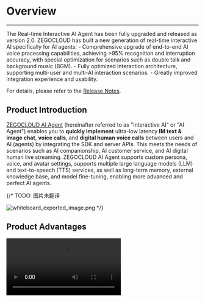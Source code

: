 # Overview

---

<Note title="Note">
The Real-time Interactive AI Agent has been fully upgraded and released as version 2.0. ZEGOCLOUD has built a new generation of real-time interactive AI specifically for AI agents:
- Comprehensive upgrade of end-to-end AI voice processing capabilities, achieving >95% recognition and interruption accuracy, with special optimization for scenarios such as double talk and background music (BGM).
- Fully optimized interaction architecture, supporting multi-user and multi-AI interaction scenarios.
- Greatly improved integration experience and usability.

For details, please refer to the [Release Notes](./release-notes.mdx).
</Note>

## Product Introduction

[ZEGOCLOUD AI Agent](https://www.zegocloud.com/solutions/conversational-ai) (hereinafter referred to as "Interactive AI" or "AI Agent") enables you to **quickly implement** ultra-low latency **IM text & image chat**, **voice calls**, and **digital human voice calls** between users and AI (agents) by integrating the SDK and server APIs. This meets the needs of scenarios such as AI companionship, AI customer service, and AI digital human live streaming.
ZEGOCLOUD AI Agent supports custom persona, voice, and avatar settings, supports multiple large language models (LLM) and text-to-speech (TTS) services, as well as long-term memory, external knowledge base, and model fine-tuning, enabling more advanced and perfect AI agents.


{/* TODO: 图片未翻译
<Frame width="auto" height="auto" caption="">
  <img src="https://media-resource.spreading.io/docuo/workspace741/896bc39e2e65b82d5670b01b7c131c30/3aab378fdb.png" alt="whiteboard_exported_image.png"/>
</Frame>
*/}


## Product Advantages

<Video src="https://media-resource.spreading.io/docuo/workspace741/896bc39e2e65b82d5670b01b7c131c30/078a108f85.mp4" />

### Multimodal Interactive AI Agent
- **Personalized Persona**: Define the AI's personality and role. Use best practices for prompts, combined with RAG, LoRA, and other methods to better match roles and meet specific requirements.
- **Rich Voice Options & Voice Cloning**: Over a hundred highly human-like voices suitable for emotional companionship, customer service, e-commerce, etc., with support for voice cloning.
- **Multimodal Interaction**: IM text & image messages, real-time voice calls, video calls, and more.
- **Premium Photo-based Digital Human**: With just one photo and as low as 200ms latency, give your AI a real-time interactive avatar with accurate lip sync and realistic facial expressions.

### Real-time Voice Call Capabilities
- **Response latency as low as 1s**. Full streaming processing, with global access via ZEGOCLOUD's proprietary MSDN (Media Streaming Delivery Network) nodes, achieving global latency as low as 1s.
- **Natural voice interruption in just 500ms**. Rapid and accurate human voice detection for smooth, non-intrusive interruptions, with no crosstalk during consecutive interruptions.
- **Accurate speaking state detection**. Ensures that replies are not mistakenly split into multiple sentences, providing more precise AI responses without affecting reply latency.

### AI Audio Processing Tailored for Agents
- **AI Noise Suppression (AI ANS)**: Eliminates environmental noise, music, distant human voices, etc., supporting interaction in various environments such as offices, homes, and cars.
- **AI Voice Activity Detection (AI VAD)**: Accurately detects valid human speech, filtering out soft responses like "um", "oh", as well as coughs and human-like noises.
- **AI Echo Cancellation (AI AEC)**: Precisely removes AI voice and background music picked up by the microphone, preventing AI from interrupting itself and improving speech accuracy during interruptions. Also supports volume ducking and adaptive playback volume.

### Personalized Integration
- **Easy Integration**: Add AI agents to IM, real-time voice calls, or digital human calls with less than 10 lines of code.
- **Flexible LLM and TTS Plugin Selection**: Supports a wide range of domestic and international providers such as Volcano Ark (Doubao), MiniMax, Volcano Engine, Alibaba Cloud, Stepfun, and open-source models.
- **Highly Available and Cost-effective Service**: Optimized invocation of ASR, LLM, and TTS, efficiently utilizing concurrency and usage to reduce overall costs.

## Product Features

| Module-100px             | Feature                                                                                                     | Description                                                                                                                                                                                                                                                                                                                                                                                                               |
| ------------------------ | ----------------------------------------------------------------------------------------------------------- | ------------------------------------------------------------------------------------------------------------------------------------------------------------------------------------------------------------------------------------------------------------------------------------------------------------------------------------------------------------------------------------------------------------------------- |
| Voice Call with AI Agent | [Create, Update, Delete, Query AI Agent](/aiagent-server/quick-start)                                       | Create AI agents, including adjusting the agent's virtual user profile, persona (system prompt), voice, and parameters for LLM and TTS.                                                                                                                                                                                                                                                                                   |
| !mu                      | [Initiate AI Agent Voice Call (Single User)](./../quick-start.mdx)                                          | Create an AI agent to achieve real-time voice calls with AI with latency as low as 1s.                                                                                                                                                                                                                                                                                                                                    |
| !mu                      | Multi-user Interaction with AI Agent (Beta)                                                                 | Create a group AI agent instance to enable multi-user interaction with a single AI agent. <Note title="Note">This feature is in beta. Please contact ZEGOCLOUD sales for details.</Note>                                                                                                                                                                                                                                  |
| !mu                      | Single User with Multiple AI Agents (Beta)                                                                  | Create AI agents and configure voice mapping rules to enable a single user to interact with multiple AI agents. <Note title="Note">This feature is in beta. Please contact ZEGOCLOUD sales for details.</Note>                                                                                                                                                                                                            |
| !mu                      | AI Audio Processing for Interaction                                                                         | Automatically filters out noise from the user side during conversations and eliminates far-field human voices, achieving more accurate voice interruption and ASR recognition.                                                                                                                                                                                                                                            |
| !mu                      | Natural Voice Interruption                                                                                  | During real-time voice calls, the AI agent intelligently detects user interruption intent and stops its output.                                                                                                                                                                                                                                                                                                           |
| !mu                      | Real-time Transcription                                                                                     | The conversation between the AI agent and the user is converted to text in real time and displayed on the client.                                                                                                                                                                                                                                                                                                         |
| !mu                      | [ASR Configuration Management](/aiagent-server/guides/configuring-asr)                                      | Adjust the ASR used by the AI agent: <ul><li>Vendor models: Tencent, Alibaba Bailian, Microsoft, etc.</li><li>Supports hot words, recognition language, and other adjustments.</li></ul>                                                                                                                                                                                                                                  |
| Basic Capabilities       | [LLM Management](/aiagent-server/guides/configuring-llm)                                                    | Adjust the LLM used by the AI agent. <ul><li>Commercial LLMs: OpenAI, MiniMax, Tongyi Qianwen, Volcano Ark (Doubao), Stepfun, Wenxin Yiyan.</li><li>Open-source LLMs compatible with [OpenAI Chat Completions API](https://platform.openai.com/docs/api-reference/chat).</li></ul>                                                                                                                                        |
| !mu                      | [TTS Management](/aiagent-server/guides/configuring-tts)                                                    | Supports various TTS services and related capabilities: <ul><li>Supported providers: Volcano Engine (unidirectional & bidirectional streaming), Alibaba Cloud (CosyVoice), MiniMax;</li><li>Supports various models, public voices, voice cloning, and adjustments for speed and pitch.</li></ul>                                                                                                                         |
| !mu                      | Digital Human Management                                                                                    | Integrate ZEGOCLOUD digital humans into RTC real-time video interaction. Premium photo-based digital humans require only one photo or image to obtain a 1080P digital human, which can be used as an AI avatar during voice calls.                                                                                                                                                                                        |
| !mu                      | Add/Delete/Update AI Agent Instances                                                                        | Create or delete an AI Agent instance to start a voice or digital human interaction with the agent.                                                                                                                                                                                                                                                                                                                       |
| !mu                      | [Get AI Agent Status](/aiagent-server/guides/get-ai-agent-status)                                           | Receive server callbacks to get the agent's speaking status; also query agent status via API, including idle, listening, thinking, and speaking states.                                                                                                                                                                                                                                                                   |
| !mu                      | [Memory (Context) Source](/aiagent-server/advanced/ai-short-term-memory#set-initial-memory)                 | The agent's memory (context) can be provided externally or by binding to ZIM (ZEGOCLOUD In-app Chat) chat history.                                                                                                                                                                                                                                                                                                        |
| !mu                      | [Memory (Context) Update](/aiagent-server/advanced/ai-short-term-memory#reset-agent-instance-context-list)  | During the agent instance lifecycle, each conversation is recorded as context for the agent's memory. Memory can be cleared to start a new conversation.                                                                                                                                                                                                                                                                  |
| !mu                      | [Memory (Context) Archiving](/aiagent-server/advanced/ai-short-term-memory#archive-memory-after-voice-call) | Convert the dialogue between users and AI agents into text information and store it.                                                                                                                                                                                                                                                                                                                                      |
| !mu                      | [ASR Hot Words](/en/aiagent-server/guides/configuring-asr)                                            | For specialized vocabulary such as role names, temporary hot words can be set to improve speech recognition accuracy.                                                                                                                                                                                                                                                                                                     |
| !mu                      | [Proactive LLM Invocation](/aiagent-server/guides/proactive-invocation-of-llm-and-tts)                      | Simulate user questions by customizing messages sent to LLM, and after LLM responds, send voice to users via TTS. Can be used to implement context-based welcome messages and other scenarios.                                                                                                                                                                                                                            |
| !mu                      | [Proactive TTS Invocation](/aiagent-server/guides/proactive-invocation-of-llm-and-tts)                      | TTS can be invoked at any time to achieve AI's proactive broadcasting, thus satisfying scenarios such as AI welcome messages or user reminders. Also supports configuring whether to add to history records and context.                                                                                                                                                                                                  |
| Advanced Capabilities    | [AI Agent Interruption Mode Control](/aiagent-server/guides/interrupt-agent-speech)                         | The form of interruption when the agent is speaking can include multiple options, and multiple selections are possible: <ul><li>Natural voice interruption: When the agent receives voice input, i.e., when the user speaks, it interrupts the agent's speech.</li><li>Manual interruption: Control interruption through server-side APIs to enable users to interrupt via buttons or business-side management.</li></ul> |
| !mu                      | Filter LLM Output and TTS Input                                                                             | Filtering based on certain rules, such as Chinese and English brackets, emoji expressions, etc., for more controllable AI behavior.                                                                                                                                                                                                                                                                                       |
| !mu                      | [Speech Recognition Segmentation Optimization](/aiagent-server/advanced/speech-segmentation-control)        | Support for voice detection segmentation threshold settings and pause duration settings to achieve balance between delay and voice segmentation.                                                                                                                                                                                                                                                                          |
| Best Practices           | [Role-playing Prompt Optimization](/aiagent-server/best-practices/role-playing-system-prompt)               | When using AI agents for role-playing, learn how to write system prompts to better showcase the effect.                                                                                                                                                                                                                                                                                                                   |
| !mu                      | Better Output with RAG                                                                                      | Support for AI external knowledge base to achieve more basic scripts, company information, and other content. For details, see [Using AI Agent with RAG](/aiagent-server/best-practices/use-ai-agent-with-rag).                                                                                                                                                                                                           |
| !mu                      | [IM Chat with AI and Initiate Voice Call](/aiagent-server/best-practices/interact-with-the-in-app-chat)     | Based on ZIM, enables text message interaction with AI and sharing memory to initiate voice calls.                                                                                                                                                                                                                                                                                                                        |
| !mu                      | Memory Module                                                                                               | For longer time spans and where AI needs to remember more basic user information (e.g., age, place of birth, preferences), conduct regular summaries and conclusions to achieve smarter AI interactions.                                                                                                                                                                                                                  |
| !mu                      | LoRA, SFT Model Fine-tuning                                                                                 | When there are very high demands for the AI character, fine-tuning of the LLM can be performed. For example, in scenarios where a cloned host replaces a real person.                                                                                                                                                                                                                                                     |
| !mu                      | [AI Voice Chat with Cloned Voice](/aiagent-server/best-practices/clone-voice)                               | Apply the cloned voice in the voice call process to achieve communication with an AI agent of a specific voice.                                                                                                                                                                                                                                                                                                           |